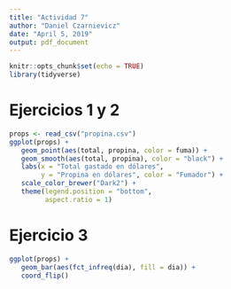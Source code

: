 ```yaml
---
title: "Actividad 7"
author: "Daniel Czarnievicz"
date: "April 5, 2019"
output: pdf_document
---
```


```r
knitr::opts_chunk$set(echo = TRUE)
library(tidyverse)
```

# Ejercicios 1 y 2

```r
props <- read_csv("propina.csv")
ggplot(props) +
   geom_point(aes(total, propina, color = fuma)) +
   geom_smooth(aes(total, propina), color = "black") +
   labs(x = "Total gastado en dólares", 
        y = "Propina en dólares", color = "Fumador") +
   scale_color_brewer("Dark2") +
   theme(legend.position = "bottom",
         aspect.ratio = 1)
```

# Ejercicio 3 

```r
ggplot(props) +
   geom_bar(aes(fct_infreq(dia), fill = dia)) +
   coord_flip()
```




